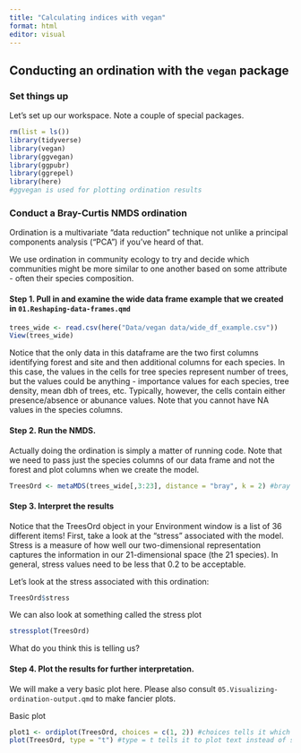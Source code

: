 ```yaml
---
title: "Calculating indices with vegan"
format: html
editor: visual
---
```


## Conducting an ordination with the `vegan` package

### Set things up

Let's set up our workspace. Note a couple of special packages.

```r
rm(list = ls())
library(tidyverse)
library(vegan)
library(ggvegan)
library(ggpubr)
library(ggrepel)
library(here)
#ggvegan is used for plotting ordination results
```

### Conduct a Bray-Curtis NMDS ordination

Ordination is a multivariate "data reduction" technique not unlike a principal components analysis ("PCA") if you've heard of that.

We use ordination in community ecology to try and decide which communities might be more similar to one another based on some attribute - often their species composition.

#### Step 1. Pull in and examine the wide data frame example that we created in `01.Reshaping-data-frames.qmd`

```r
trees_wide <- read.csv(here("Data/vegan data/wide_df_example.csv"))
View(trees_wide)
```

Notice that the only data in this dataframe are the two first columns identifying forest and site and then additional columns for each species. In this case, the values in the cells for tree species represent number of trees, but the values could be anything - importance values for each species, tree density, mean dbh of trees, etc. Typically, however, the cells contain either presence/absence or abunance values. Note that you cannot have NA values in the species columns.

#### Step 2. Run the NMDS.

Actually doing the ordination is simply a matter of running code. Note that we need to pass just the species columns of our data frame and not the forest and plot columns when we create the model.

```r
TreesOrd <- metaMDS(trees_wide[,3:23], distance = "bray", k = 2) #bray tells us how to create a distance matrix and k tells the number of dimensions we would like as a result. 
```

#### Step 3. Interpret the results

Notice that the TreesOrd object in your Environment window is a list of 36 different items! First, take a look at the "stress" associated with the model. Stress is a measure of how well our two-dimensional representation captures the information in our 21-dimensional space (the 21 species). In general, stress values need to be less that 0.2 to be acceptable.

Let's look at the stress associated with this ordination:

```r
TreesOrd$stress
```

We can also look at something called the stress plot

```r
stressplot(TreesOrd)
```

What do you think this is telling us?

#### Step 4. Plot the results for further interpretation.

We will make a very basic plot here. Please also consult `05.Visualizing-ordination-output.qmd` to make fancier plots.

Basic plot

```r
plot1 <- ordiplot(TreesOrd, choices = c(1, 2)) #choices tells it which axes to plot
plot(TreesOrd, type = "t") #type = t tells it to plot text instead of symbols
```
